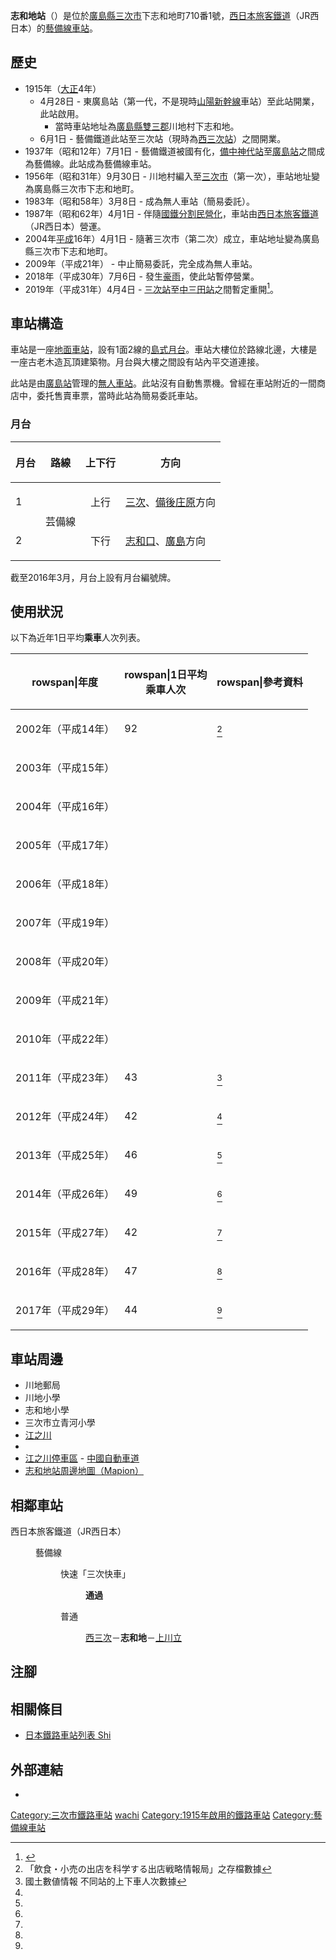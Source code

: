 {{NoteTA
|T=zh-hans:志和地站;zh-hk:志和地站;zh-tw:志和地車站;
|1=zh-hans:志和地站;zh-hk:志和地站;zh-tw:志和地車站;
}}
{{Infobox station
|公司色 = #0072bc
|站名 = 志和地
|圖片 =  Siwachi2011.10.29.jpg
|圖片說明 = 車站大樓
|日文原名 = 志和地
|平假名 = しわち
|羅馬拼音 = Shiwachi
|副站名 = 
|電報略號 = ニヨ
|所在地 = {{JPN}}[[廣島縣|廣島縣]][[三次市|三次市]]下志和地町710番1號
|座標 = {{coord|34|44|25.71|N|132|48|14.11|E|type:railwaystation_region:JP-24|display=inline,title}}
|車站構造 = [[地面車站|地面車站]]
|月台配置 = 1面2線
|啟用年月日 = 1915年（[[大正|大正]]4年）4月28日
|廢站年月日 = 
|乘客人數 = 44
|上下車人次 = 
|統計年度 = 2017
|轉車 = 
|全寬備註 = [[無人車站|無人車站]]
|adjacent = {{Adjacent stations|system=西日本旅客鐵道|line=HP|left=西三次|right=上川立|note-left=7.7km|note-mid=距離[[備中神代站|備中神代]]99.6km|note-right=2.6km}}
}}
'''志和地站'''（{{jpn|j=志和地駅|hg=しわちえき|rm=Shiwachi eki|f=y}}）是位於[[廣島縣|廣島縣]][[三次市|三次市]]下志和地町710番1號，[[西日本旅客鐵道|西日本旅客鐵道]]（JR西日本）的[[藝備線|藝備線]][[鐵路車站|車站]]。

==歷史==
* 1915年（[[大正|大正]]4年）
** 4月28日 - {{Translink|ja|芸備鉄道|藝備鐵道}}東廣島站（第一代，不是現時[[山陽新幹線|山陽新幹線]]車站）至此站開業，此站啟用。
*** 當時車站地址為[[廣島縣|廣島縣]][[雙三郡|雙三郡]]川地村下志和地。
** 6月1日 - 藝備鐵道此站至三次站（現時為[[西三次站|西三次站]]）之間開業。
* 1937年（昭和12年）7月1日 - 藝備鐵道被國有化，[[備中神代站|備中神代站]]至[[廣島站|廣島站]]之間成為藝備線。此站成為藝備線車站。
* 1956年（昭和31年）9月30日 - 川地村編入至[[三次市|三次市]]（第一次），車站地址變為廣島縣三次市下志和地町。
* 1983年（昭和58年）3月8日 - 成為無人車站（簡易委託）。
* 1987年（昭和62年）4月1日 - 伴隨[[國鐵分割民營化|國鐵分割民營化]]，車站由[[西日本旅客鐵道|西日本旅客鐵道]]（JR西日本）營運。
* 2004年[[平成|平成]]16年）4月1日 - 隨著三次市（第二次）成立，車站地址變為廣島縣三次市下志和地町。
* 2009年（平成21年） - 中止簡易委託，完全成為無人車站。
* 2018年（平成30年）7月6日 - 發生[[2018年7月西日本豪雨|豪雨]]，使此站暫停營業。
* 2019年（平成31年）4月4日 - [[三次站|三次站]]至[[中三田站|中三田站]]之間暫定重開<ref>{{Cite web|title=芸備線不通区間の暫定的な運転再開等について（広島支社）：JR西日本|url=http://www.westjr.co.jp/press/article/2019/02/page_13842.html|website=www.westjr.co.jp|accessdate=2019-04-03|language=ja|archive-date=2019-04-03|archive-url=https://web.archive.org/web/20190403215659/http://www.westjr.co.jp/press/article/2019/02/page_13842.html|dead-url=no}}</ref>。

==車站構造==
車站是一座[[地面車站|地面車站]]，設有1面2線的[[島式月台|島式月台]]。車站大樓位於路線北邊，大樓是一座古老木造瓦頂建築物。月台與大樓之間設有站內平交道連接。

此站是由[[廣島站|廣島站]]管理的[[無人車站|無人車站]]。此站沒有自動售票機。曾經在車站附近的一間商店中，委托售賣車票，當時此站為簡易委託車站。

=== 月台 ===
{| rules="rows" class="wikitable"
!月台!!路線!!上下行!!方向
|-
! 1
| rowspan="2"| {{JR西路線記号|H|P}} 芸備線
| style="text-align:center" | 上行
| [[三次站|三次]]、[[備後庄原站|備後庄原]]方向
|-
! 2
| style="text-align:center" | 下行
| [[志和口站|志和口]]、[[廣島站|廣島]]方向
|}
截至2016年3月，月台上設有月台編號牌。

== 使用狀況 ==
以下為近年1日平均'''乘車'''人次列表。
{| class="wikitable" style="text-align:right;"
|-
!rowspan|年度
!rowspan|1日平均<br />乘車人次
!rowspan|參考資料
|-
|2002年（平成14年）
|92
|<ref>「飲食・小売の出店を科学する出店戦略情報局」之存檔數據</ref>
|-
|2003年（平成15年）
|
|
|-
|2004年（平成16年）
|
|
|-
|2005年（平成17年）
|
|
|-
|2006年（平成18年）
|
|
|-
|2007年（平成19年）
|
|
|-
|2008年（平成20年）
|
|
|-
|2009年（平成21年）
|
|
|-
|2010年（平成22年）
|
|
|-
|2011年（平成23年）
|43
|<ref name="joukou-data">國土數値情報 不同站的上下車人次數據</ref>
|-
|2012年（平成24年）
|42
|<ref name="joukou-data"/>
|-
|2013年（平成25年）
|46
|<ref name="joukou-data"/>
|-
|2014年（平成26年）
|49
|<ref name="joukou-data"/>
|-
|2015年（平成27年）
|42
|<ref name="joukou-data"/>
|-
|2016年（平成28年）
|47
|<ref name="joukou-data"/>
|-
|2017年（平成29年）
|44
|<ref name="joukou-data"/>
|}

==車站周邊==
*川地郵局
*川地小學
*志和地小學
*三次市立青河小學
*[[江之川|江之川]]
*{{Translink|ja|国道54号|國道54號}}
*[[江之川停車區|江之川停車區]] - [[中國自動車道|中國自動車道]]
*[http://www.mapion.co.jp/c/f?uc=1&grp=all&scl=20000&nl=34/44/13.796&el=132/48/23.398 志和地站周邊地圖（Mapion）] {{Wayback|url=http://www.mapion.co.jp/c/f?uc=1&grp=all&scl=20000&nl=34%2F44%2F13.796&el=132%2F48%2F23.398 |date=20070930204503 }}

== 相鄰車站 ==
; 西日本旅客鐵道（JR西日本）
: {{JR西路線記号|H|P}} 藝備線
:: {{color|#f60|■}}快速「三次快車」
::: '''通過'''
:: {{color|#999|■}}普通
::: [[西三次站|西三次]]－'''志和地'''－[[上川立站|上川立]]

== 注腳 ==
{{Reflist}}

== 相關條目 ==
* [[日本鐵路車站列表_Shi|日本鐵路車站列表 Shi]]

== 外部連結 ==
* {{外部連結/JR西日本車站|0800505|志和地}}{{ja icon}}

{{藝備線}}

{{DEFAULTSORT:Shiwachi}}
[[Category:三次市鐵路車站|Category:三次市鐵路車站]]
[[Category:日本鐵路車站_Shi|wachi]]
[[Category:1915年啟用的鐵路車站|Category:1915年啟用的鐵路車站]]
[[Category:藝備線車站|Category:藝備線車站]]